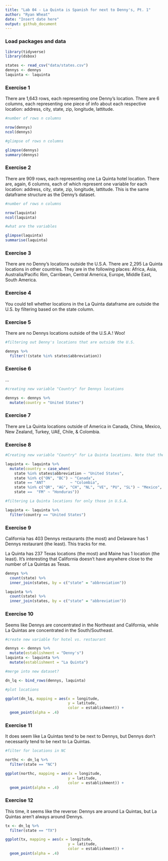 ```yaml
---
title: "Lab 04 - La Quinta is Spanish for next to Denny's, Pt. 1"
author: "Ryan Wheat"
date: "Insert date here"
output: github_document
---
```


### Load packages and data

```r
library(tidyverse) 
library(dsbox) 
```

```r
states <- read_csv("data/states.csv")
dennys <- dennys
laquinta <- laquinta
```

### Exercise 1

There are 1,643 rows, each representing one Denny's location. There are 6 columns, each representing one piece of info about each respective location: address, city, state, zip, longitude, lattitude.

```r

#number of rows n columns

nrow(dennys)
ncol(dennys)

#glimpse of rows n columns

glimpse(dennys)
summary(dennys)

```


### Exercise 2

There are 909 rows, each representing one La Quinta hotel location. There are, again, 6 columns, each of which represent one variable for each location: address, city, state, zip, longitude, lattitude. This is the same dataframe structure as the Denny's dataset.

```r

#number of rows n columns

nrow(laquinta)
ncol(laquinta)

#what are the variables

glimpse(laquinta)
summarise(laquinta)

```


### Exercise 3

There are no Denny's locations outside the U.S.A. There are 2,295 La Quinta locations in other countries. They are in the following places: Africa, Asia, Australia/Pacific Rim, Carribean, Central America, Europe, Middle East, South America.

### Exercise 4

You could tell whether locations in the La Quinta dataframe are outside the U.S. by filtering based on the state column.

### Exercise 5

There are no Dennys locations outside of the U.S.A.! Woo!

```r

#filtering out Denny's locations that are outside the U.S.

dennys %>%
  filter(!(state %in% states$abbreviation))

```

### Exercise 6

...
```r

#creating new variable "Country" for Dennys locations

dennys <- dennys %>%
  mutate(country = "United States")
```

### Exercise 7

There are La Quinta locations outside of America in Canada, China, Mexico, New Zealand, Turkey, UAE, Chile, & Colombia.


### Exercise 8



```r

#Creating new variable "Country" for La Quinta locations. Note that the countries do not match what is on the La Quinta website (where I got the previous info...)

laquinta <- laquinta %>%
  mutate(country = case_when(
    state %in% states$abbreviation ~ "United States",
    state %in% c("ON", "BC") ~ "Canada",
    state == "ANT"           ~ "Colombia",
    state %in% c("QR", "AG", "CH", "NL", "VE", "PU", "SL") ~ "Mexico",
    state ==  "FM" ~ "Honduras"))

#filtering La Quinta locations for only those in U.S.A.

laquinta <- laquinta %>%
  filter(country == "United States")

```


### Exercise 9

California has 403 Dennys restaurants (the most) and Delaware has 1 Dennys restaurant (the least). This tracks for me.

La Quinta has 237 Texas locations (the most) and Maine has 1 location (the least). It's interesting that California doesn't have anywhere close to the number of La Quintas as Texas.


```r

dennys %>%
  count(state) %>%
  inner_join(states, by = c("state" = "abbreviation"))

laquinta %>%
  count(state) %>%
  inner_join(states, by = c("state" = "abbreviation"))

```

### Exercise 10

Seems like Dennys are concentrated in the Northeast and California, while La Quintas are concentrated in the South/Southeast.

```r

#create new variable for hotel vs. restaurant

dennys <- dennys %>%
  mutate(establishment = "Denny's")
laquinta <- laquinta %>%
  mutate(establishment = "La Quinta")

#merge into new dataset?

dn_lq <- bind_rows(dennys, laquinta)

#plot locations

ggplot(dn_lq, mapping = aes(x = longitude,
                            y = latitude,
                            color = establishment)) +
  geom_point(alpha = .4)

```

### Exercise 11

It does seem like La Quintas tend to be next to Dennys, but Dennys don't necessarily tend to be next to La Quintas. 

```r

#filter for locations in NC

northc <- dn_lq %>%
  filter(state == "NC")

ggplot(northc, mapping = aes(x = longitude,
                            y = latitude,
                            color = establishment)) +
  geom_point(alpha = .4)

```

### Exercise 12

This time, it seems like the reverse: Dennys are around La Quintas, but La Quintas aren't always around Dennys.

```r

tx <- dn_lq %>%
  filter(state == "TX")

ggplot(tx, mapping = aes(x = longitude,
                            y = latitude,
                            color = establishment)) +
  geom_point(alpha = .4)

```

